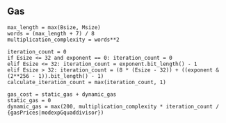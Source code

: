 ## Gas

    max_length = max(Bsize, Msize)
    words = (max_length + 7) / 8
    multiplication_complexity = words**2

    iteration_count = 0
    if Esize <= 32 and exponent == 0: iteration_count = 0
    elif Esize <= 32: iteration_count = exponent.bit_length() - 1
    elif Esize > 32: iteration_count = (8 * (Esize - 32)) + ((exponent & (2**256 - 1)).bit_length() - 1)
    calculate_iteration_count = max(iteration_count, 1)

    gas_cost = static_gas + dynamic_gas
    static_gas = 0
    dynamic_gas = max(200, multiplication_complexity * iteration_count / {gasPrices|modexpGquaddivisor})
